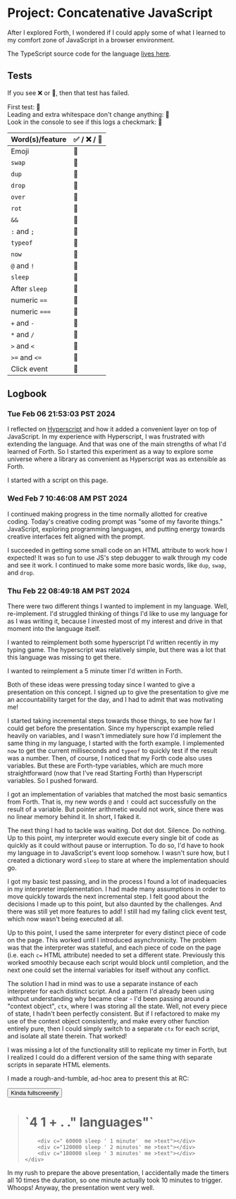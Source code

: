 <script src="./project-concatenative-javascript.js" type="module"></script>

# Project: Concatenative JavaScript

After I explored Forth, I wondered if I could apply some of what I learned to my comfort zone of JavaScript in a browser environment. 

The TypeScript source code for the language [lives here](https://github.com/reedspool/reeds-website/blob/main/src/project-concatenative-javascript.tsx).

## Tests

If you see ❌ or 🚧, then that test has failed.

<div>First test: <span c="' Success' me >text">🚧</span></div>

<div>Leading and extra whitespace don't change anything: <span c="    ' Success'    me    >text   ">🚧</span></div>

<div>Look in the console to see if this logs a checkmark: <span c="' Log test: ✅' log">🚧</span></div>

| Word(s)/feature | ✅ / ❌ / 🚧                                                                    |
|-----------------|---------------------------------------------------------------------------------|
| Emoji           | <span c="' ✅' me >text">🚧</span>                                              |
| `swap`          | <span c="' ✅' ' ❌' swap me >text">🚧</span>                                   |
| `dup`           | <span c="' ✅' dup me >text me >text">🚧</span>                                 |
| `drop`          | <span c="' ✅' ' ❌' drop me >text">🚧</span>                                   |
| `over`          | <span c="' ✅' ' ❌' over me >text">🚧</span>                                   |
| `rot`           | <span c="' ✅' ' ❌' ' ❌' rot me >text">🚧</span>                              |
| `&&`            | <span c="true ' ✅' && me >text">🚧</span>                                      |
| `:` and `;`     | <span c=": test ' ✅' ; test me >text">🚧</span>                                |
| `typeof`        | <span c="' test' ' string' typeof ' ✅' && me >text">🚧</span>                  |
| `now`           | <span c="now ' number' typeof ' ✅' && me >text">🚧</span>                      |
| `@` and `!`     | <span c="variable foo 5 ' ✅' foo ! foo @ me >text">🚧</span>                   |
| `sleep`         | <span c="750 sleep ' ✅' me >text ">🚧</span>                                   |
| After `sleep`   | <span c="' ✅' me >text">🚧</span>                                              |
| numeric `==`    | <span c="5 5 == dup ' boolean' typeof && ' ✅' && me >text">🚧</span>           |
| numeric `===`   | <span c="5 5 === dup ' boolean' typeof && ' ✅' && me >text">🚧</span>          |
| `+` and `-`     | <span c="5 4 3 + - -2 == ' ✅' && me >text">🚧</span>                           |
| `*` and `/`     | <span c="10 1.5 * 5 / 3 == ' ✅' && me >text">🚧</span>                         |
| `>` and `<`     | <span c="4 5 < 5 4 > && ' ✅' && me >text">🚧</span>                            |
| `>=` and `<=`   | <span c="4 5 <= 4 4 <= && 5 4 >= 5 5 >= && && ' ✅' && me >text">🚧</span>      |
| Click event     | <span c="[ ' ✅' event target> >text ] ' click' me .addEventListener">🚧</span> |

## Logbook

### Tue Feb 06 21:53:03 PST 2024

I reflected on [Hyperscript](https://hyperscript.org) and how it added a convenient layer on top of JavaScript. In my experience with Hyperscript, I was frustrated with extending the language. And that was one of the main strengths of what I'd learned of Forth. So I started this experiment as a way to explore some universe where a library as convenient as Hyperscript was as extensible as Forth.

I started with a script on this page.

### Wed Feb  7 10:46:08 AM PST 2024

I continued making progress in the time normally allotted for creative coding. Today's creative coding prompt was "some of my favorite things." JavaScript, exploring programming languages, and putting energy towards creative interfaces felt aligned with the prompt.

I succeeded in getting some small code on an HTML attribute to work how I expected! It was so fun to use JS's step debugger to walk through my code and see it work. I continued to make some more basic words, like `dup`, `swap`, and `drop`.

### Thu Feb 22 08:49:18 AM PST 2024

There were two different things I wanted to implement in my language. Well, re-implement. I'd struggled thinking of things I'd like to use my language for as I was writing it, because I invested most of my interest and drive in that moment into the language itself.

<Future>I wanted to reimplement both some hyperscript I'd written recently in <Link slug="project-typing-game-with-feedback-loops">my typing game</Link>. The hyperscript was relatively simple, but there was a lot that this language was missing to get there.</Future>

<Future>I wanted to reimplement <Link slug="project-explore-forth" hash="five-minute-timer-in-forth">a 5 minute timer I'd written in Forth</Link>.</Future>

Both of these ideas were pressing today since I wanted to give a presentation on this concept. I signed up to give the presentation to give me an accountability target for the day, and I had to admit that was motivating me!

I started taking incremental steps towards those things, to see how far I could get before the presentation. Since my hyperscript example relied heavily on variables, and I wasn't immediately sure how I'd implement the same thing in my language, I started with the forth example. I implemented `now` to get the current milliseconds and `typeof` to quickly test if the result was a number. Then, of course, I noticed that my Forth code also uses variables. But these are Forth-type variables, which are much more straightforward (now that I've read Starting Forth) than Hyperscript variables. So I pushed forward.

I got an implementation of variables that matched the most basic semantics from Forth. That is, my new words `@` and `!` could act successfully on the result of a variable. But pointer arithmetic would not work, since there was no linear memory behind it. In short, I faked it.

The next thing I had to tackle was waiting. Dot dot dot. Silence. Do nothing. Up to this point, my interpreter would execute every single bit of code as quickly as it could without pause or interruption. To do so, I'd have to hook my language in to JavaScript's event loop somehow. I wasn't sure how, but I created a dictionary word `sleep` to stare at where the implementation should go.

I got my basic test passing, and in the process I found a lot of inadequacies in my interpreter implementation. I had made many assumptions in order to move quickly towards the next incremental step. I felt good about the decisions I made up to this point, but also daunted by the challenges. And there was still yet more features to add! I still had my failing click event test, which now wasn't being executed at all.

Up to this point, I used the same interpreter for every distinct piece of code on the page. This worked until I introduced asynchronicity. The problem was that the interpreter was stateful, and each piece of code on the page (i.e. each `c=` HTML attribute) needed to set a different state. Previously this worked smoothly because each script would block until completion, and the next one could set the internal variables for itself without any conflict.

The solution I had in mind was to use a separate instance of each interpreter for each distinct script. And a pattern I'd already been using without understanding why became clear - I'd been passing around a "context object", `ctx`, where I was storing all the state. Well, not every piece of state, I hadn't been perfectly consistent. But if I refactored to make my use of the context object consistently, and make every other function entirely pure, then I could simply switch to a separate `ctx` for each script, and isolate all state therein. That worked! 

I was missing a lot of the functionality still to replicate my timer in Forth, but I realized I could do a different version of the same thing with separate scripts in separate HTML elements.

I made a rough-and-tumble, ad-hoc area to present this at RC:

<button class="cpnt-button mb-4" _="on click put the next <blockquote /> into document.body then remove me">Kinda fullscreenify</button>

<blockquote>
  <h1>`4 1 + . ." languages"`</h1>
    <div c="240000 sleep ' Time is up!' me >text">
        <div c=" ' Breathe out'  me >text 2500 sleep ' Breathe in' me >text 2500 sleep ' ' me >text"></div>

        <div c=" 60000 sleep ' 1 minute'  me >text"></div>
        <div c="120000 sleep ' 2 minutes' me >text"></div>
        <div c="180000 sleep ' 3 minutes' me >text"></div>
    </div>
</blockquote>

In my rush to prepare the above presentation, I accidentally made the timers all 10 times the duration, so one minute actually took 10 minutes to trigger. Whoops! Anyway, the presentation went very well.
